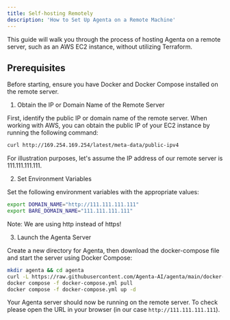 ```yaml
---
title: Self-hosting Remotely
description: 'How to Set Up Agenta on a Remote Machine'
---
```


This guide will walk you through the process of hosting Agenta on a remote server, such as an AWS EC2 instance, without utilizing Terraform.

## Prerequisites

Before starting, ensure you have Docker and Docker Compose installed on the remote server.

1. Obtain the IP or Domain Name of the Remote Server

First, identify the public IP or domain name of the remote server. When working with AWS, you can obtain the public IP of your EC2 instance by running the following command:
```bash
curl http://169.254.169.254/latest/meta-data/public-ipv4
```

For illustration purposes, let's assume the IP address of our remote server is 111.111.111.111.

2. Set Environment Variables

Set the following environment variables with the appropriate values:
```bash
export DOMAIN_NAME="http://111.111.111.111"
export BARE_DOMAIN_NAME="111.111.111.111"
````

Note: We are using http instead of https!

3. Launch the Agenta Server

Create a new directory for Agenta, then download the docker-compose file and start the server using Docker Compose:
```bash
mkdir agenta && cd agenta
curl -L https://raw.githubusercontent.com/Agenta-AI/agenta/main/docker-compose.gh.yml -o docker-compose.yml
docker compose -f docker-compose.yml pull
docker compose -f docker-compose.yml up -d
```

Your Agenta server should now be running on the remote server. To check please open the URL in your browser (in our case `http://111.111.111.111`).
